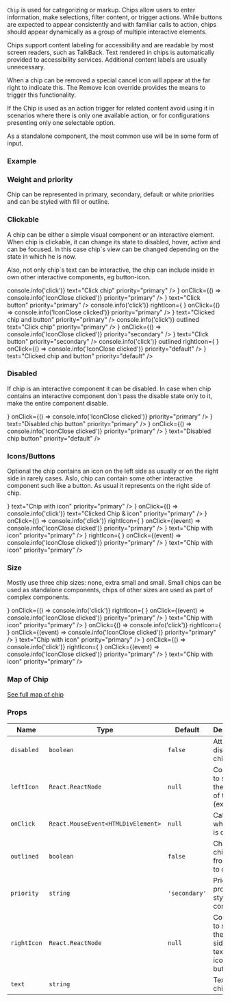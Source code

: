 
`Chip` is used for categorizing or markup.
Chips allow users to enter information, make selections, filter content, or trigger actions.
While buttons are expected to appear consistently and with familiar calls to action,
chips should appear dynamically as a group of multiple interactive elements.

Chips support content labeling for accessibility and are readable by most screen readers, such as TalkBack.
Text rendered in chips is automatically provided to accessibility services.
Additional content labels are usually unnecessary.

When a chip can be removed a special cancel icon will appear at the far right to indicate this.
The Remove Icon override provides the means to trigger this functionality.

If the Chip is used as an action trigger for related content avoid using it in scenarios where there is only one available action,
or for configurations presenting only one selectable option.

As a standalone component, the most common use will be in some form of input.

### Example

### Weight and priority

Chip can be represented in primary, secondary, default or white priorities and can be styled with fill or outline.

<Playground direction="horizontal" size="S">
  <div
    style={{
      display: 'flex',
      justifyContent: 'space-between',
      width: 496,
      padding: '24px',
    }}
  >
    <Chip text="Simple Chip" priority="primary" />
    <Chip text="Simple Chip" priority="secondary" />
    <Chip text="Simple Chip" priority="default" />
    <Chip text="Simple Chip" priority="white" />
  </div>
</Playground>

<Playground direction="horizontal" size="XS">
  <Chip outlined text="Simple Chip" priority="primary" />
  <Chip outlined text="Simple Chip" priority="secondary" />
  <Chip outlined text="Simple Chip" priority="default" />
</Playground>

### Clickable

A chip can be either a simple visual component or an interactive element.
When chip is clickable, it can change its state to disabled, hover, active and can be focused.
In this case chip`s view can be changed depending on the state in which he is now.

Also, not only chip`s text can be interactive, the chip can include inside in own other interactive components,
eg button-icon.

<Playground direction="horizontal" size="S">
  <Chip onClick={() => console.info('click')} text="Click chip" priority="primary" />
  <Chip
    rightIcon={
      <ButtonIcon
        filled
        icon={<IconClose />}
        onClick={() => console.info('IconClose clicked')}
        priority="primary"
      />
    }
    text="Click button"
    priority="primary"
  />
  <Chip
    onClick={() => console.info('click')}
    rightIcon={
      <ButtonIcon
        icon={<IconClose />}
        onClick={() => console.info('IconClose clicked')}
        priority="primary"
      />
    }
    text="Clicked chip and button"
    priority="primary"
  />
</Playground>

<Playground direction="horizontal" size="S">
  <Chip onClick={() => console.info('click')} outlined text="Click chip" priority="primary" />
  <Chip
    outlined
    rightIcon={
      <ButtonIcon
        icon={<IconClose />}
        onClick={() => console.info('IconClose clicked')}
        priority="secondary"
      />
    }
    text="Click button"
    priority="secondary"
  />
  <Chip
    onClick={() => console.info('click')}
    outlined
    rightIcon={
      <ButtonIcon
        icon={<IconClose />}
        onClick={() => console.info('IconClose clicked')}
        priority="default"
      />
    }
    text="Clicked chip and button"
    priority="default"
  />
</Playground>

### Disabled

If chip is an interactive component it can be disabled. In case when chip contains an interactive component don`t
pass the disable state only to it, make the entire component disable.

<Playground>
  <Chip
    disabled
    rightIcon={
      <ButtonIcon
        disabled
        icon={<IconClose />}
        onClick={() => console.info('IconClose clicked')}
        priority="primary"
      />
    }
    text="Disabled chip button"
    priority="primary"
  />
  <Chip
    disabled
    rightIcon={
      <ButtonIcon
        disabled
        icon={<IconClose />}
        onClick={() => console.info('IconClose clicked')}
        priority="primary"
      />
    }
    text="Disabled chip button"
    priority="default"
  />
</Playground>

### Icons/Buttons

Оptional the сhip contains an icon on the left side as usually or on the right side in rarely cases.
Aslo, chip can contain some other interactive component such like a button. As usual it represents on the right side of chip.

<Playground direction="horizontal" size="S">
  <Chip leftIcon={<IconPlus />} text="Chip with icon" priority="primary" />
  <Chip
    leftIcon={<IconPlus />}
    onClick={() => console.info('click')}
    text="Clicked Chip & icon"
    priority="primary"
  />
  <Chip
    leftIcon={<IconPlus />}
    onClick={() => console.info('click')}
    rightIcon={
      <ButtonIcon
        filled
        icon={<IconClose />}
        onClick={(event) => console.info('IconClose clicked')}
        priority="primary"
      />
    }
    text="Chip with icon"
    priority="primary"
  />
  <Chip
    disabled
    leftIcon={<IconPlus />}
    rightIcon={
      <ButtonIcon
        disabled
        icon={<IconClose />}
        onClick={(event) => console.info('IconClose clicked')}
        priority="primary"
      />
    }
    text="Chip with icon"
    priority="primary"
  />
</Playground>

### Size

Mostly use three chip sizes: none, extra small and small.
Small chips can be used as standalone components, chips of other sizes are used as part of complex components.

<Playground>
  <block.N>
    <Chip
      leftIcon={<IconPlus />}
      onClick={() => console.info('click')}
      rightIcon={
        <ButtonIcon
          filled
          icon={<IconClose />}
          onClick={(event) => console.info('IconClose clicked')}
          priority="primary"
        />
      }
      text="Chip with icon"
      priority="primary"
    />
  </block.N>
  <block.XS>
    <Chip
      leftIcon={<IconPlus />}
      onClick={() => console.info('click')}
      rightIcon={
        <ButtonIcon
          filled
          icon={<IconClose />}
          onClick={(event) => console.info('IconClose clicked')}
          priority="primary"
        />
      }
      text="Chip with icon"
      priority="primary"
    />
  </block.XS>
  <block.S>
    <Chip
      leftIcon={<IconPlus />}
      onClick={() => console.info('click')}
      rightIcon={
        <ButtonIcon
          filled
          icon={<IconClose />}
          onClick={(event) => console.info('IconClose clicked')}
          priority="primary"
        />
      }
      text="Chip with icon"
      priority="primary"
    />
  </block.S>
</Playground>

### Map of Chip

<a href="/package/woly/component/chip-map">See full map of chip</a>

### Props

| Name        | Type                               | Default       | Description                                                              |
| ----------- | ---------------------------------- | ------------- | ------------------------------------------------------------------------ |
| `disabled`  | `boolean`                          | `false`       | Attribute to disable chip                                                |
| `leftIcon`  | `React.ReactNode`                  | `null`        | Component to show on the left side of the text (ex.: icon)               |
| `onClick`   | `React.MouseEvent<HTMLDivElement>` | `null`        | Callback when chip is clicked                                            |
| `outlined`  | `boolean`                          | `false`       | Change chip`s view from filled to outlined                               |
| `priority`  | `string`                           | `'secondary'` | Priority prop to style Chip component                                    |
| `rightIcon` | `React.ReactNode`                  | `null`        | Component to show on the right side of the text (ex.: icon, icon-button) |
| `text`      | `string`                           |               | Text inside chip                                                         |
